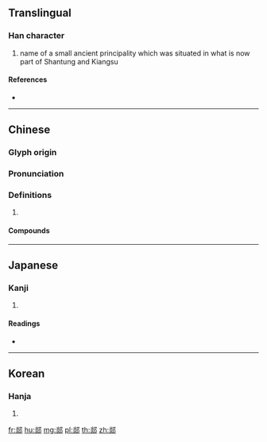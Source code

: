 {{character info/new}}
==Translingual==

===Han character===
{{Han char|rn=163|rad=邑|as=08|sn=11|four=97827|canj=FFNL}}

# name of a small ancient principality which was situated in what is now part of Shantung and Kiangsu

====References====
* {{Han ref|kx=1273.160|dkj=39476|dj=1772.010|hdz=63781.030|uh=90EF|ud=37103|bh=D7E8|bd=55272}}

----

==Chinese==
{{zh-forms}}

===Glyph origin===
{{Han etym}}

===Pronunciation===
{{zh-pron
|m=tán
|c=taam4
|mc=y
|oc=y
|cat=
}}

===Definitions===
{{zh-hanzi}}

# {{rfdef|zh}}

====Compounds====
{{zh-der|郯子}}

----

==Japanese==

===Kanji===
{{ja-kanji|grade=|rs=邑08}}

# {{defn|lang=ja|sort=邑08}}

====Readings====
* {{ja-readings|on=[[たん]] (tan), [[だん]] (dan)|kun=}}

----

==Korean==

===Hanja===
{{ko-hanja|hangeul=담|eumhun=|rv=dam|mr=tam|y=tam}}

# {{defn|lang=ko|sort=邑08}}

[[fr:郯]]
[[hu:郯]]
[[mg:郯]]
[[pl:郯]]
[[th:郯]]
[[zh:郯]]